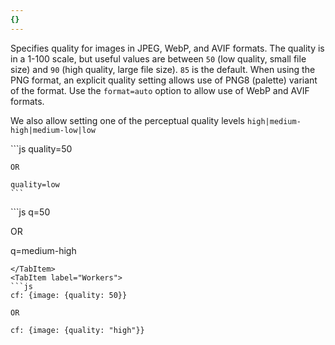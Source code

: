 ```yaml
---
{}
---
```



Specifies quality for images in JPEG, WebP, and AVIF formats. The quality is in a 1-100 scale, but useful values are between `50` (low quality, small file size) and `90` (high quality, large file size). `85` is the default. When using the PNG format, an explicit quality setting allows use of PNG8 (palette) variant of the format. Use the `format=auto` option to allow use of WebP and AVIF formats.

We also allow setting one of the perceptual quality levels `high|medium-high|medium-low|low`

<Tabs>
  <TabItem label="URL format">
    ```js
    quality=50

    OR

    quality=low
    ```
  </TabItem>
  <TabItem label="URL format alias">
  ```js
  q=50

OR

q=medium-high

```
</TabItem>
<TabItem label="Workers">
```js
cf: {image: {quality: 50}}

OR

cf: {image: {quality: "high"}}
```

  </TabItem>
</Tabs>
